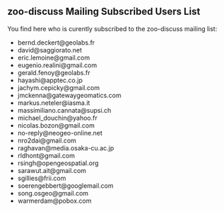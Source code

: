 
== zoo-discuss Mailing Subscribed Users List == 

You find here who is curently subscribed to the zoo-discuss mailing list:

*bernd.deckert@geolabs.fr
*david@saggiorato.net
*eric.lemoine@gmail.com
*eugenio.realini@gmail.com
*gerald.fenoy@geolabs.fr
*hayashi@apptec.co.jp
*jachym.cepicky@gmail.com
*jmckenna@gatewaygeomatics.com
*markus.neteler@iasma.it
*massimiliano.cannata@supsi.ch
*michael_douchin@yahoo.fr
*nicolas.bozon@gmail.com
*no-reply@neogeo-online.net
*nro2dai@gmail.com
*raghavan@media.osaka-cu.ac.jp
*rldhont@gmail.com
*rsingh@opengeospatial.org
*sarawut.ait@gmail.com
*sgillies@frii.com
*soerengebbert@googlemail.com
*song.osgeo@gmail.com
*warmerdam@pobox.com



{{TracNotice|{{PAGENAME}}}}